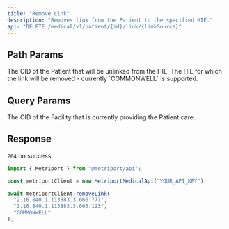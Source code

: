 ```yaml
---
title: "Remove Link"
description: "Removes link from the Patient to the specified HIE."
api: "DELETE /medical/v1/patient/{id}/link/{linkSource}"
---
```


## Path Params

<ParamField path="id" type="string" required>
  The OID of the Patient that will be unlinked from the HIE.
</ParamField>

<ParamField path="linkSource" type="string" required>
  The HIE for which the link will be removed - currently `COMMONWELL` is supported.
</ParamField>

## Query Params

<ParamField query="facilityId" type="string" required>
  The OID of the Facility that is currently providing the Patient care.
</ParamField>

## Response

`204` on success.

<ResponseExample>

```javascript Metriport SDK
import { Metriport } from "@metriport/api";

const metriportClient = new MetriportMedicalApi("YOUR_API_KEY");

await metriportClient.removeLink(
  "2.16.840.1.113883.3.666.777",
  "2.16.840.1.113883.3.666.123",
  "COMMONWELL"
);
```

</ResponseExample>
